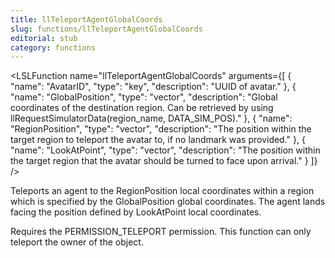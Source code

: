 ```yaml
---
title: llTeleportAgentGlobalCoords
slug: functions/llTeleportAgentGlobalCoords
editorial: stub
category: functions
---
```


<LSLFunction
	name="llTeleportAgentGlobalCoords"
	arguments={[
	{
		"name": "AvatarID",
		"type": "key",
		"description": "UUID of avatar."
	},
	{
		"name": "GlobalPosition",
		"type": "vector",
		"description": "Global coordinates of the destination region. Can be retrieved by using llRequestSimulatorData(region_name, DATA_SIM_POS)."
	},
	{
		"name": "RegionPosition",
		"type": "vector",
		"description": "The position within the target region to teleport the avatar to, if no landmark was provided."
	},
	{
		"name": "LookAtPoint",
		"type": "vector",
		"description": "The position within the target region that the avatar should be turned to face upon arrival."
	}
]}
/>

Teleports an agent to the RegionPosition local coordinates within a region which is specified by the GlobalPosition global coordinates. The agent lands facing the position defined by LookAtPoint local coordinates.

Requires the PERMISSION_TELEPORT permission. This function can only teleport the owner of the object.
